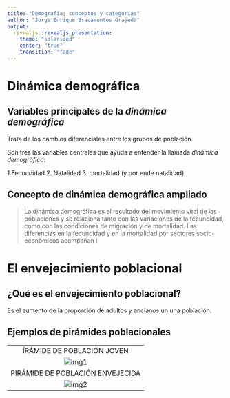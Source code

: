 ```yaml
---
title: "Demografía; conceptos y categorías"
author: "Jorge Enrique Bracamontes Grajeda"
output: 
  revealjs::revealjs_presentation:
    theme: "solarized"
    center: "true"
    transition: "fade"
---
```


# Dinámica demográfica

## Variables principales de la *dinámica demográfica*
Trata de los cambios diferenciales entre los grupos de población.

Son tres las variables centrales que ayuda a entender la llamada *dinámica demográfica*:

1.Fecundidad
2. Natalidad
3. mortalidad (y por ende natalidad)

## Concepto de dinámica demográfica ampliado

> La dinámica demográfica es el resultado del movimiento vital de las poblaciones y se relaciona tanto con las variaciones de la fecundidad, como con las condiciones de migración y de mortalidad. Las diferencias en la fecundidad y en la mortalidad por sectores socio-económicos acompañan l

# El envejecimiento poblacional

## ¿Qué es el envejecimiento poblacional?

Es el aumento de la proporción de adultos y ancianos un una población.

## Ejemplos de pirámides poblacionales

||
|:---:|
|ÍRÁMIDE DE POBLACIÓN JOVEN|
|![img1](img/pirjovenes.png)|
|PIRÁMIDE DE POBLACIÓN ENVEJECIDA|
|![img2](img/pirviejos.png)|


